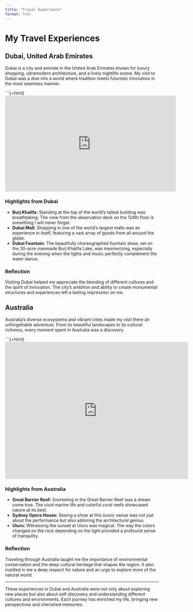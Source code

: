 ```yaml
---
title: "Travel Experience"
format: html
---
```


# My Travel Experiences

## Dubai, United Arab Emirates

Dubai is a city and emirate in the United Arab Emirates known for luxury shopping, ultramodern architecture, and a lively nightlife scene. My visit to Dubai was a dive into a world where tradition meets futuristic innovation in the most seamless manner. 

```{=html}
<iframe width="560" height="315" src="https://www.youtube.com/embed/IdejM6wCkxA?si=sZsBldNbIJptNxdS" title="YouTube video player" frameborder="0" allow="accelerometer; autoplay; clipboard-write; encrypted-media; gyroscope; picture-in-picture; web-share" referrerpolicy="strict-origin-when-cross-origin" allowfullscreen></iframe>


### Highlights from Dubai

- **Burj Khalifa:** Standing at the top of the world's tallest building was breathtaking. The view from the observation deck on the 124th floor is something I will never forget.
- **Dubai Mall:** Shopping in one of the world's largest malls was an experience in itself, featuring a vast array of goods from all around the globe.
- **Dubai Fountain:** The beautifully choreographed fountain show, set on the 30-acre manmade Burj Khalifa Lake, was mesmerizing, especially during the evening when the lights and music perfectly complement the water dance.

### Reflection

Visiting Dubai helped me appreciate the blending of different cultures and the spirit of innovation. The city's ambition and ability to create monumental structures and experiences left a lasting impression on me.

## Australia

Australia's diverse ecosystems and vibrant cities made my visit there an unforgettable adventure. From its beautiful landscapes to its cultural richness, every moment spent in Australia was a discovery.

```{=html}
<iframe src="https://www.google.com/maps/embed?pb=!1m18!1m12!1m3!1d848350.81805729!2d149.7491170002248!3d-33.841453166360935!2m3!1f0!2f0!3f0!3m2!1i1024!2i768!4f13.1!3m3!1m2!1s0x6b129838f39a743f%3A0x3017d681632a850!2sSydney%20NSW%2C%20Australia!5e0!3m2!1sen!2ssg!4v1736833283909!5m2!1sen!2ssg" width="600" height="450" style="border:0;" allowfullscreen="" loading="lazy" referrerpolicy="no-referrer-when-downgrade"></iframe>

### Highlights from Australia

- **Great Barrier Reef:** Snorkeling in the Great Barrier Reef was a dream come true. The vivid marine life and colorful coral reefs showcased nature at its best.
- **Sydney Opera House:** Seeing a show at this iconic venue was not just about the performance but also admiring the architectural genius.
- **Uluru:** Witnessing the sunset at Uluru was magical. The way the colors changed on the rock depending on the light provided a profound sense of tranquility.

### Reflection

Traveling through Australia taught me the importance of environmental conservation and the deep cultural heritage that shapes the region. It also instilled in me a deep respect for nature and an urge to explore more of the natural world.

---

These experiences in Dubai and Australia were not only about exploring new places but also about self-discovery and understanding different cultures and environments. Each journey has enriched my life, bringing new perspectives and cherished memories.
